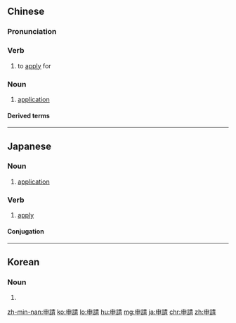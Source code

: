 {{also|申请}}
==Chinese==
{{zh-forms|s=申请}}

===Pronunciation===
{{zh-pron
|m=shēnqǐng
|c=san1 cing2
|h=pfs=sṳ̂n-chhiáng
|mn=sin-chhéng
|cat=v,n
}}

===Verb===
{{zh-verb}}

# to [[apply]] for
#: {{zh-x|你 申請 新 護照 時，必須 交出 舊 護照。|You must hand over your old passport when '''applying''' for a new one.}}

===Noun===
{{zh-noun}}

# [[application]]
#: {{zh-x|提出 申請|to make an '''application'''}}
#: {{zh-x|遞交 申請|to submit an '''application'''}}

====Derived terms====
{{zh-der|申請人}}

{{zh-cat|Intermediate}}

----

==Japanese==
{{ja-kanjitab|しん|せい|yomi=on}}

===Noun===
{{ja-noun|しんせい}}

# [[application]]

===Verb===
{{ja-verb-suru|しんせい}}

# [[apply]]

====Conjugation====
{{ja-suru|しんせい}}

----

==Korean==
{{ko-hanjatab}}

===Noun===
{{ko-noun|hj|hangeul=국적}}

# {{hanja form of|국적|[[application]]}}

[[zh-min-nan:申請]]
[[ko:申請]]
[[lo:申請]]
[[hu:申請]]
[[mg:申請]]
[[ja:申請]]
[[chr:申請]]
[[zh:申請]]